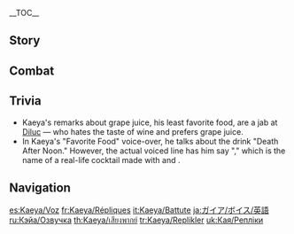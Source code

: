 {{CharacterTabs}}
{{LanguageTabs}}
__TOC__
==Story==
{{VO/Story
|character           = Kaeya

|vo_01_01_title      = Hello
|vo_01_01_file       = VO_{language}{character} Hello.ogg
|vo_01_01_tx         = Kaeya, [[Knights of Favonius|Knight of Favonius]]. Please, allow me to join you on your journey. Guarding you on your journey sounds far more entertaining than any of the usual Favonius stuff.

|vo_02_01_title      = Chat: Nothing to Do
|vo_02_01_file       = VO_{language}{character} Chat - Nothing to Do.ogg
|vo_02_01_tx         = I didn't know you were such a slacker.
|vo_02_02_title      = Chat: Knights of Favonius
|vo_02_02_file       = VO_{language}{character} Chat - Knights of Favonius.ogg
|vo_02_02_tx         = Hehe, seems all the other knights already have their hands full.
|vo_02_03_title      = Chat: Laziness
|vo_02_03_file       = VO_{language}{character} Chat - Laziness.ogg
|vo_02_03_tx         = Come on, let's get moving. We're not frozen in place, after all.

<!-- Weather -->
|vo_03_01_title      = When It Rains
|vo_03_01_file       = VO_{language}{character} When It Rains.ogg
|vo_03_01_tx         = Cryo is always far more effective in the rain. This is going to get interesting...
|vo_03_02_title      = When It Snows: Anecdote
|vo_03_02_file       = VO_{language}{character} When It Snows - Anecdote.ogg
|vo_03_02_tx         = How about a ghost story to go with the snow?
|vo_03_03_title      = When It Snows: Cold
|vo_03_03_file       = VO_{language}{character} When It Snows - Cold.ogg
|vo_03_03_tx         = What's wrong? Can't handle the cold?
|vo_03_04_title      = When It's Windy
|vo_03_04_file       = VO_{language}{character} When It's Windy.ogg
|vo_03_04_tx         = What a pleasant breeze. I wonder how long it'll last?

|vo_04_01_title      = Good Morning
|vo_04_01_file       = VO_{language}{character} Good Morning.ogg
|vo_04_01_tx         = Seize the day.
|vo_04_02_title      = Good Afternoon
|vo_04_02_file       = VO_{language}{character} Good Afternoon.ogg
|vo_04_02_tx         = Hey, fancy joining me at the tavern for a bit?
|vo_04_03_title      = Good Evening
|vo_04_03_file       = VO_{language}{character} Good Evening.ogg
|vo_04_03_tx         = You're not scared of the dark, are you? That's... interesting.
|vo_04_04_title      = Good Night
|vo_04_04_file       = VO_{language}{character} Good Night.ogg
|vo_04_04_tx         = Leaving already? See you next time, then. Don't make me wait too long, though.

|vo_05_01_title      = About {name}
|vo_05_01_file       = VO_{language}{character} About {character}.ogg
|vo_05_01_tx         = Is the [[Abyss Order]] causing you trouble? If there's anything bothering you, you know you can talk to me.

|vo_06_01_title      = About Us: Employment Relationship
|vo_06_01_file       = VO_{language}{character} About Us - Employment Relationship.ogg
|vo_06_01_tx         = If you ever need me, let me know. Let's not make this a transaction relationship.
|vo_06_02_title      = About Us: Strength
|vo_06_02_friendship = 6
|vo_06_02_file       = VO_{language}{character} About Us - Strength.ogg
|vo_06_02_tx         = Oh? Well, if you're concerned about keeping things professional, maybe you can find more use for me on the front lines. How 'bout it, boss? Haha, just don't feel intimidated by what I can do.

|vo_07_01_title      = About the [[Vision]]
|vo_07_01_friendship = 4
|vo_07_01_file       = VO_{language}{character} About the Vision.ogg
|vo_07_01_tx         = Still struggling with how Visions work? Let's see... How can I explain it... The apparatus that allows us to see is our eyes. A Vision is the apparatus by which we control the elements. Simple, is it not?

|vo_07_02_title      = Something to Share
|vo_07_02_file       = VO_{language}{character} Something to Share.ogg
|vo_07_02_tx         = Do you drink wine? Dandelion wine has a unique body to it. Oh, you're underage? You should try [[Mondstadt]]'s apple cider vinegar. I know just the place.

|vo_07_03_title      = Interesting Things
|vo_07_03_file       = VO_{language}{character} Interesting Things.ogg
|vo_07_03_tx         = Have you ever seen the owl of Dragonspine? If you look directly at it, it seems to see right through you, while letting go of none of its own secrets... Quite fascinating, don't you think?

|vo_08_01_title      = About [[Jean]]
|vo_08_01_friendship = 4
|vo_08_01_file       = VO_{language}{character} About Jean.ogg
|vo_08_01_tx         = What? The Acting Grand Master? You need to give her your full support.
|vo_08_01_mention    = Jean

|vo_08_02_title      = About [[Lisa]]
|vo_08_02_friendship = 4
|vo_08_02_file       = VO_{language}{character} About Lisa.ogg
|vo_08_02_tx         = Oh Lisa. Hmm... You'd better not forget to return your books on time. I made that mistake once and boy was she angry. My arm is still numb from last time...
|vo_08_02_mention    = Lisa

|vo_08_03_title      = About [[Amber]]
|vo_08_03_friendship = 4
|vo_08_03_file       = VO_{language}{character} About Amber.ogg
|vo_08_03_tx         = That Outrider is a clever and righteous knight. Be careful not to step out of line in front of her.
|vo_08_03_mention    = Amber

|vo_08_04_title      = About [[Diluc]]
|vo_08_04_friendship = 4
|vo_08_04_file       = VO_{language}{character} About Diluc.ogg
|vo_08_04_tx         = Diluc? He was cute as a young lad. But nowadays he just seems to be in a world of his own... Overall, not much fun to hang out with.
|vo_08_04_mention    = Diluc

|vo_08_05_title      = About [[Klee]]
|vo_08_05_friendship = 4
|vo_08_05_file       = VO_{language}{character} About Klee.ogg
|vo_08_05_tx         = Klee. Seems she has failed to elude the Acting Grand Master's investigative skills, despite the pointers I gave her... Haha, I'm kidding, no need to go reporting me or anything.
|vo_08_05_mention    = Klee,Jean

|vo_08_06_title      = About [[Albedo]]
|vo_08_06_friendship = 4
|vo_08_06_file       = VO_{language}{character} About Albedo.ogg
|vo_08_06_tx         = Albedo, eh? Calm, collected, and incredibly talented. He's the type everybody likes, some even more so than others. What, you into him as well?
|vo_08_06_mention    = Albedo

|vo_08_07_title      = About [[Diona]]
|vo_08_07_friendship = 4
|vo_08_07_file       = VO_{language}{character} About Diona.ogg
|vo_08_07_tx         = Have you tried one of Diona's drinks? Oh right, you're still underage. Haha, such a shame, it truly is &mdash; to not be able to revel with you in such bliss. Hehe, I guess all we can do is wait for you to be old enough.
|vo_08_07_mention    = Diona

|vo_08_08_title      = About [[Varka]]
|vo_08_08_friendship = 4
|vo_08_08_file       = VO_{language}{character} About Varka.ogg
|vo_08_08_tx         = Now that you mention him, it is a shame there is no one in the Knights of Favonius to inherit the Grand Master's approach to his work. *sigh* I must say I really do appreciate people like him.
|vo_08_08_mention    = Varka

|vo_08_09_title      = About [[Fischl]]
|vo_08_09_friendship = 4
|vo_08_09_file       = VO_{language}{character} About Fischl.ogg
|vo_08_09_tx         = Hmm? You think Fischl having one eye covered is very fitting given her title of Prinzessin der Verurteilung. Hahaha, if that's the case, that must also make me a descendant of some kind of former royal lineage, no?
|vo_08_09_mention    = Fischl

|vo_08_10_title      = About [[Noelle]]
|vo_08_10_friendship = 4
|vo_08_10_file       = VO_{language}{character} About Noelle.ogg
|vo_08_10_tx         = I was entrusted by the Acting Grand Master to work in the background to support Noelle. But there hasn't been much for me to concern myself with &mdash; she has a good head on her shoulders. Quite the relief.
|vo_08_10_mention    = Jean,Noelle

|vo_08_11_title      = About [[Rosaria]]
|vo_08_11_friendship = 4
|vo_08_11_file       = VO_{language}{character} About Rosaria.ogg
|vo_08_11_tx         = Ahaha, you want to know about the secrets of Sister Rosaria? That... I cannot tell you. Though my impression of her is not bad &mdash; certainly better than a certain someone whose name I won't bother to mention. She's honest with herself. She casts off that which she has no time for and she doesn't feign motivation for affairs that do not interest her.
|vo_08_11_mention    = Rosaria

|vo_08_12_title      = About [[Sucrose]]
|vo_08_12_friendship = 4
|vo_08_12_file       = VO_{language}{character} About Sucrose.ogg
|vo_08_12_tx         = Sucrose may not be much of an extrovert in public, but as they say &mdash; it's always the quiet ones... Apparently, her laboratory is home to quite the eclectic range of implements and her experiments are more than just intellectually stimulating... All hearsay, of course. You don't seriously think I would go snooping around a fair lady's private quarters, do you?
|vo_08_12_mention    = Sucrose

|vo_08_13_title      = About [[Collei]]
|vo_08_13_friendship = 4
|vo_08_13_file       = VO_{language}{character} About Collei.ogg
|vo_08_13_tx         = Oh, Collei? Oho, now there's a name I haven't heard in a while... You came to the right person! Let me tell you her whole story, starting right from the very beginning, with all the delicious details!
|vo_08_13_mention    = Collei

|vo_08_14_title      = About [[Mika]]
|vo_08_14_friendship = 4
|vo_08_14_file       = VO_{language}{character} About Mika.ogg
|vo_08_14_tx         = When I first met Mika, he seemed like the nervous type, so I decided to joke around with him a little. I didn't count on that making him even more nervous... His smile looked as if it were plastered onto his face, and in the end, he even wrote me a letter of apology. Tsk-tsk. Does taking everything so seriously run in the Schmidts' blood?
|vo_08_14_mention    = Mika

|vo_09_01_title      = More About {name}: I
|vo_09_01_file       = VO_{language}{character} More About {character} - 01.ogg
|vo_09_01_tx         = The title of Cavalry Captain is nothing to get excited about. Now that I think about it, the Grand Master took all the cavalry from Mondstadt so there's none left for me to captain...
|vo_09_01_mention    = Varka
|vo_09_02_title      = More About {name}: II
|vo_09_02_friendship = 3
|vo_09_02_file       = VO_{language}{character} More About {character} - 02.ogg
|vo_09_02_tx         = There are a total of ten captains within the Knights of Favonius. But truth be told, not all of them have what it takes to be leaders.
|vo_09_03_title      = More About {name}: III
|vo_09_03_friendship = 4
|vo_09_03_file       = VO_{language}{character} More About {character} - 03.ogg
|vo_09_03_tx         = My eye? My eye is fine. There's nothing unusual about hiding one's body parts from view. It's the same reason I wear pants... or any other item of clothing, for that matter.
|vo_09_04_title      = More About {name}: IV
|vo_09_04_friendship = 5
|vo_09_04_file       = VO_{language}{character} More About {character} - 04.ogg
|vo_09_04_tx         = [[Khaenri'ah]], huh? You sure know a lot! The legacy of Khaenri'ah is long gone. The sinners are all that's left, and they're not worth mentioning.
|vo_09_05_title      = More About {name}: V
|vo_09_05_friendship = 6
|vo_09_05_file       = VO_{language}{character} More About {character} - 05.ogg
|vo_09_05_tx         = I didn't realize we'd known each other for so long now. Time flies! You know, following you on your journey might just be the most fun I've had in my whole life. I hope it stays that way.

|vo_10_01_title      = {name}'s Hobbies
|vo_10_01_file       = VO_{language}{character} Hobbies.ogg
|vo_10_01_tx         = Wine tasting is an art form. Mondstadt's wine is a gift from the [[Anemo Archon]]. It's only right that one should learn how to appreciate it.
|vo_10_01_mention    = Barbatos
|vo_10_02_title      = {name}'s Troubles
|vo_10_02_file       = VO_{language}{character} Troubles.ogg
|vo_10_02_tx         = Lonely? Me? Not with someone here nagging me all the time, that's for sure.
|vo_10_03_title      = Favorite Food
|vo_10_03_file       = VO_{language}{character} Favorite Food.ogg
|vo_10_03_tx         = Sparkling wine is a specialty of Mondstadt. Mix it with three parts Dandelion Wine and the bitterness disappears completely. This concoction is known as "Death After Noon." Delectable.
|vo_10_04_title      = Least Favorite Food
|vo_10_04_file       = VO_{language}{character} Least Favorite Food.ogg
|vo_10_04_tx         = I can't believe that some people actually drink grape juice... If they had a little more patience, they would find that it ferments into the most exquisite wine. Hmph. So unromantic.

<!-- Receiving a Gift -->
|vo_11_01_title      = Receiving a Gift: I
|vo_11_01_file       = VO Kaeya Receiving a Gift - 01.ogg
|vo_11_01_tx         = Ho! This is quite exceptional... You are full of surprises.

|vo_11_02_title      = Receiving a Gift: II
|vo_11_02_file       = VO Kaeya Receiving a Gift - 02.ogg
|vo_11_02_tx         = You should serve this with wine, it would really add the finishing touch.

|vo_11_03_title      = Receiving a Gift: III
|vo_11_03_file       = VO Kaeya Receiving a Gift - 03.ogg
|vo_11_03_tx         = I'm just a slow eater... I'll finish it, don't worry.

|vo_12_01_title      = Birthday
|vo_12_01_file       = VO_{language}{character} Birthday.ogg
|vo_12_01_tx         = Today is a day worth celebrating, I hope this day can bring you true happiness.

|vo_13_01_title      = Feelings About Ascension: Intro
|vo_13_01_ascension  = 1
|vo_13_01_file       = VO_{language}{character} Feelings About Ascension - 01.ogg
|vo_13_01_tx         = Hmm. Not bad.
|vo_13_02_title      = Feelings About Ascension: Building Up
|vo_13_02_ascension  = 2
|vo_13_02_file       = VO_{language}{character} Feelings About Ascension - 02.ogg
|vo_13_02_tx         = You always seem to be around to give me a hand. Thanks.
|vo_13_03_title      = Feelings About Ascension: Climax
|vo_13_03_ascension  = 4
|vo_13_03_file       = VO_{language}{character} Feelings About Ascension - 03.ogg
|vo_13_03_tx         = Hmm, seems I'm getting stronger. I say, how is it you seem happier than me about it?
|vo_13_04_title      = Feelings About Ascension: Conclusion
|vo_13_04_ascension  = 6
|vo_13_04_file       = VO_{language}{character} Feelings About Ascension - 04.ogg
|vo_13_04_tx         = We were just traveling partners. I never thought I'd have you to thank for getting me to this point. Seems I really should respond in kind. Let us carry on, partner. The road ahead is still long.
}}

==Combat==
{{Combat VO
|character           = Kaeya

|skill_1_tx          = Cool it!
|skill_2_tx          = Freeze!
|skill_3_tx          = Dodge this!

|burst_1_tx          = Don't get frostbite.
|burst_2_tx          = Oh, so sorry!
|burst_3_tx          = This moment will be frozen in time.

|sprint-s_1_tx       = What's the hurry?
|sprint-s_2_file     = Sprint Start 02,Sprint Start 03,Sprint Start 04

|sprint-e_1_tx       = *pant* Haha.

|glider_1_tx         = Catch the wind.
|glider_2_file       = Deploying Wind Glider 02,Deploying Wind Glider 03,Deploying Wind Glider 04

|chest_1_tx          = How fortunate!
|chest_2_tx          = Fascinating.
|chest_3_tx          = Haha, quite the find.

|low-hp_1_tx         = Time to fight back, I s'pose.
|low-hp_2_tx         = I'm getting tired of this game.
|low-hp_3_tx         = You're getting on my nerves...

|ally-low-hp_1_tx    = I'll help out, but you owe me.
|ally-low-hp_2_tx    = Hey, don't die on me. That's no fun.

|fallen_1_tx         = I'm not done...
|fallen_2_tx         = That was unexpected...
|fallen_3_tx         = This doesn't look good...

|hit-l_1_file        = Light Hit Taken 01,Light Hit Taken 02,Light Hit Taken 03,Light Hit Taken 04,Light Hit Taken 05,Light Hit Taken 06

|hit-h_1_tx          = Urgh!
|hit-h_2_tx          = Don't push your luck!
|hit-h_3_file        = Heavy Hit Taken 03,Heavy Hit Taken 04,Heavy Hit Taken 05,Heavy Hit Taken 06

|join_1_tx           = Oh, I'm looking forward to this.
|join_2_tx           = This will be interesting.
|join_3_tx           = Ready when you are.

|atk-l_1_file        = Light Attack 01,Light Attack 02,Light Attack 03,Light Attack 04,Light Attack 05,Light Attack 06,Light Attack 07

|atk-m_1_file        = Mid Attack 01,Mid Attack 02,Mid Attack 03

|atk-h_1_file        = Heavy Attack 01,Heavy Attack 02,Heavy Attack 03

|jump_1_file         = Jumping 01,Jumping 02,Jumping 03,Jumping 04,Jumping 05
}}

==Trivia==
*Kaeya's remarks about grape juice, his least favorite food, are a jab at [[Diluc]] &mdash; who hates the taste of wine and prefers grape juice.
*In Kaeya's "Favorite Food" voice-over, he talks about the drink "Death After Noon." However, the actual voiced line has him say "{{w|Death in the Afternoon (cocktail)|Death in the Afternoon}}," which is the name of a real-life cocktail made with {{w|absinthe}} and {{w|Champagne}}.

==Navigation==
{{Character Navbox|link type=vo}}

[[es:Kaeya/Voz]]
[[fr:Kaeya/Répliques]]
[[it:Kaeya/Battute]]
[[ja:ガイア/ボイス/英語]]
[[ru:Кэйа/Озвучка]]
[[th:Kaeya/เสียงพากย์]]
[[tr:Kaeya/Replikler]]
[[uk:Кая/Репліки]]